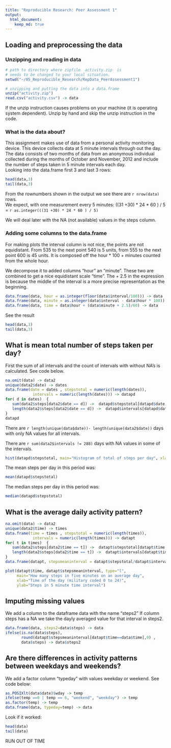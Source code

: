 ```yaml
---
title: "Reproducible Research: Peer Assessment 1"
output: 
  html_document:
    keep_md: true
---
```



## Loading and preprocessing the data

### Unzipping and reading in data

```r
# path to directory where zipfile  activity.zip  is
# needs to be changed to your local situation.
setwd("~/05_Reproducible_Research/RepData_PeerAssessment1")

# unzipping and putting the data into a data.frame
unzip("activity.zip")
read.csv("activity.csv") -> data
```
If the unzip instruction causes problems on your machine (it is operating system dependent). Unzip by hand and skip the unzip instruction in the code.

### What is the data about?

This assignment makes use of data from a personal activity monitoring device. This device collects data at 5 minute intervals through out the day. The data consists of two months of data from an anonymous individual collected during the months of October and November, 2012 and include the number of steps taken in 5 minute intervals each day.  
Looking into the data.frame first 3 and last 3 rows:

```r
head(data,3)
tail(data,3)
```
From the rownumbers shown in the output we see there are `r nrow(data)` rows.  
We expect, with one measurement every 5 minutes:  ((31 +30) * 24 * 60 ) / 5 = `r as.integer(((31 +30) * 24 * 60 ) / 5)`

We will deal later with the NA (not available) values in the steps column.

### Adding some columns to the data.frame

For making plots the interval column is not nice, the points are not equidistant. From 535 to the next point 540 is 5 units, from 555 to the next point 600 is 45 units. It is composed off the 
hour * 100 + minutes counted from the whole hour.

We decompose it to added columns "hour" an "minute". These two are combined to get a nice equidistant scale "time". The + 2.5 in the expression is because the middle of the interval is a more precise representation as the beginning.

```r
data.frame(data, hour = as.integer(floor(data$interval/100))) -> data
data.frame(data, minute = as.integer(data$interval - data$hour * 100)) -> data
data.frame(data, time = data$hour + (data$minute + 2.5)/60) -> data
```
See the result
```r
head(data,3)
tail(data,3)
```

## What is mean total number of steps taken per day?

First the sum of all intervals and the count of intervals with without NA's is calculated. See code below.
```r
na.omit(data) -> data2
unique(data2$date) -> dates
data.frame(date = dates , stepstotal = numeric(length(dates)),
            intervals = numeric(length(dates))) -> datapd
for( d in dates)  {
   sum(data2$steps[data2$date == d]) ->  datapd$stepstotal[datapd$date == d]
   length(data2$steps[data2$date == d]) ->  datapd$intervals[datapd$date == d]
}
datapd
```

There are `r length(unique(data$date))- length(unique(data2$date))` days with only NA values for all intervals.

There are `r sum(data2$intervals != 288)` days with NA values in some of the intervals.

```r
hist(datapd$stepstotal, main="Histogram of total of steps per day", xlab="Steps in one day")
```

The mean steps per day in this period was:

```r
mean(datapd$stepstotal)
```

The median steps per day in this period was:

```r
median(datapd$stepstotal)
```


## What is the average daily activity pattern?

```r
na.omit(data) -> data2
unique(data2$time) -> times
data.frame(time = times , stepstotal = numeric(length(times)),
            intervals = numeric(length(times))) -> datapt
for( t in times)  {
   sum(data2$steps[data2$time == t]) ->  datapt$stepstotal[datapt$time == t]
   length(data2$steps[data2$time == t]) ->  datapt$intervals[datapt$time == t]
}
data.frame(datapt, stepsmeaninterval = datapt$stepstotal/datapt$intervals) -> datapt

```


```r
plot(datapt$time, datapt$stepsmeaninterval, type="l",
     main="How many steps in five minutes on an average day",
     xlab="Time of the day (military coded 0 to 24)",
     ylab="Steps in 5 minute time interval")
```

## Imputing missing values

We add a column to the dataframe data with the name "steps2"
If column steps has a NA we take the dayly averaged value for that interval in steps2.

```r
data.frame(data, steps2=data$steps) -> data
ifelse(is.na(data$steps), 
       round(datapt$stepsmeaninterval[datapt$time==data$time],0) , 
       data$steps) -> data$steps2
```



## Are there differences in activity patterns between weekdays and weekends?

We add a factor column "typeday" with values weekday or weekend.
See code below:
```r
as.POSIXlt(data$date)$wday -> temp
ifelse(temp ==0 | temp == 6, "weekend", "weekday") -> temp
as.factor(temp) -> temp
data.frame(data, typeday=temp) -> data
```

Look if it worked:

```r
head(data)
tail(data)
```

RUN OUT OF TIME